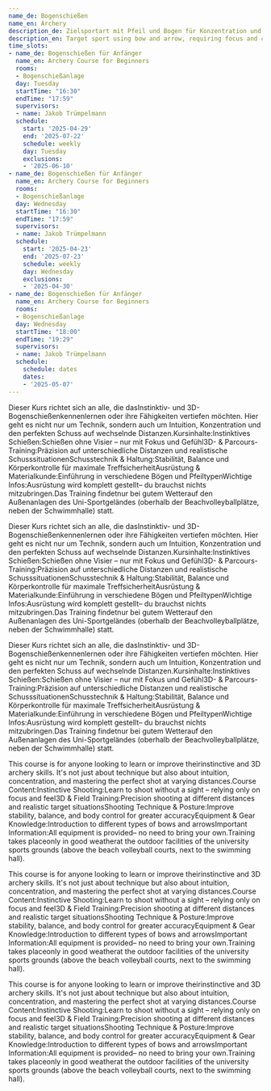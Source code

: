 ```yaml
---
name_de: Bogenschießen
name_en: Archery
description_de: Zielsportart mit Pfeil und Bogen für Konzentration und Kontrolle.
description_en: Target sport using bow and arrow, requiring focus and control.
time_slots:
- name_de: Bogenschießen für Anfänger
  name_en: Archery Course for Beginners
  rooms:
  - Bogenschießanlage
  day: Tuesday
  startTime: "16:30"
  endTime: "17:59"
  supervisors:
  - name: Jakob Trümpelmann
  schedule:
    start: '2025-04-29'
    end: '2025-07-22'
    schedule: weekly
    day: Tuesday
    exclusions:
    - '2025-06-10'
- name_de: Bogenschießen für Anfänger
  name_en: Archery Course for Beginners
  rooms:
  - Bogenschießanlage
  day: Wednesday
  startTime: "16:30"
  endTime: "17:59"
  supervisors:
  - name: Jakob Trümpelmann
  schedule:
    start: '2025-04-23'
    end: '2025-07-23'
    schedule: weekly
    day: Wednesday
    exclusions:
    - '2025-04-30'
- name_de: Bogenschießen für Anfänger
  name_en: Archery Course for Beginners
  rooms:
  - Bogenschießanlage
  day: Wednesday
  startTime: "18:00"
  endTime: "19:29"
  supervisors:
  - name: Jakob Trümpelmann
  schedule:
    schedule: dates
    dates:
    - '2025-05-07'
---
```


<Locale value="de">
 

 Dieser Kurs richtet sich an alle, die dasInstinktiv- und
3D-Bogenschießenkennenlernen oder ihre Fähigkeiten vertiefen möchten. Hier geht
es nicht nur um Technik, sondern auch um Intuition, Konzentration und den
perfekten Schuss auf wechselnde Distanzen.Kursinhalte:Instinktives
Schießen:Schießen ohne Visier – nur mit Fokus und Gefühl3D- &amp; Parcours-
Training:Präzision auf unterschiedliche Distanzen und realistische
SchusssituationenSchusstechnik &amp; Haltung:Stabilität, Balance und
Körperkontrolle für maximale TreffsicherheitAusrüstung &amp;
Materialkunde:Einführung in verschiedene Bögen und PfeiltypenWichtige
Infos:Ausrüstung wird komplett gestellt– du brauchst nichts mitzubringen.Das
Training findetnur bei gutem Wetterauf den Außenanlagen des Uni-Sportgeländes
(oberhalb der Beachvolleyballplätze, neben der Schwimmhalle) statt. 

 Dieser Kurs richtet sich an alle, die dasInstinktiv- und
3D-Bogenschießenkennenlernen oder ihre Fähigkeiten vertiefen möchten. Hier geht
es nicht nur um Technik, sondern auch um Intuition, Konzentration und den
perfekten Schuss auf wechselnde Distanzen.Kursinhalte:Instinktives
Schießen:Schießen ohne Visier – nur mit Fokus und Gefühl3D- &amp; Parcours-
Training:Präzision auf unterschiedliche Distanzen und realistische
SchusssituationenSchusstechnik &amp; Haltung:Stabilität, Balance und
Körperkontrolle für maximale TreffsicherheitAusrüstung &amp;
Materialkunde:Einführung in verschiedene Bögen und PfeiltypenWichtige
Infos:Ausrüstung wird komplett gestellt– du brauchst nichts mitzubringen.Das
Training findetnur bei gutem Wetterauf den Außenanlagen des Uni-Sportgeländes
(oberhalb der Beachvolleyballplätze, neben der Schwimmhalle) statt. 

 Dieser Kurs richtet sich an alle, die dasInstinktiv- und
3D-Bogenschießenkennenlernen oder ihre Fähigkeiten vertiefen möchten. Hier geht
es nicht nur um Technik, sondern auch um Intuition, Konzentration und den
perfekten Schuss auf wechselnde Distanzen.Kursinhalte:Instinktives
Schießen:Schießen ohne Visier – nur mit Fokus und Gefühl3D- &amp; Parcours-
Training:Präzision auf unterschiedliche Distanzen und realistische
SchusssituationenSchusstechnik &amp; Haltung:Stabilität, Balance und
Körperkontrolle für maximale TreffsicherheitAusrüstung &amp;
Materialkunde:Einführung in verschiedene Bögen und PfeiltypenWichtige
Infos:Ausrüstung wird komplett gestellt– du brauchst nichts mitzubringen.Das
Training findetnur bei gutem Wetterauf den Außenanlagen des Uni-Sportgeländes
(oberhalb der Beachvolleyballplätze, neben der Schwimmhalle) statt.

</Locale>
<Locale value="en">
 

 This course is for anyone looking to learn or improve theirinstinctive and 3D
archery skills. It's not just about technique but also about intuition,
concentration, and mastering the perfect shot at varying distances.Course
Content:Instinctive Shooting:Learn to shoot without a sight – relying only on
focus and feel3D &amp; Field Training:Precision shooting at different distances
and realistic target situationsShooting Technique &amp; Posture:Improve
stability, balance, and body control for greater accuracyEquipment &amp; Gear
Knowledge:Introduction to different types of bows and arrowsImportant
Information:All equipment is provided– no need to bring your own.Training takes
placeonly in good weatherat the outdoor facilities of the university sports
grounds (above the beach volleyball courts, next to the swimming hall). 

 This course is for anyone looking to learn or improve theirinstinctive and 3D
archery skills. It's not just about technique but also about intuition,
concentration, and mastering the perfect shot at varying distances.Course
Content:Instinctive Shooting:Learn to shoot without a sight – relying only on
focus and feel3D &amp; Field Training:Precision shooting at different distances
and realistic target situationsShooting Technique &amp; Posture:Improve
stability, balance, and body control for greater accuracyEquipment &amp; Gear
Knowledge:Introduction to different types of bows and arrowsImportant
Information:All equipment is provided– no need to bring your own.Training takes
placeonly in good weatherat the outdoor facilities of the university sports
grounds (above the beach volleyball courts, next to the swimming hall). 

 This course is for anyone looking to learn or improve theirinstinctive and 3D
archery skills. It's not just about technique but also about intuition,
concentration, and mastering the perfect shot at varying distances.Course
Content:Instinctive Shooting:Learn to shoot without a sight – relying only on
focus and feel3D &amp; Field Training:Precision shooting at different distances
and realistic target situationsShooting Technique &amp; Posture:Improve
stability, balance, and body control for greater accuracyEquipment &amp; Gear
Knowledge:Introduction to different types of bows and arrowsImportant
Information:All equipment is provided– no need to bring your own.Training takes
placeonly in good weatherat the outdoor facilities of the university sports
grounds (above the beach volleyball courts, next to the swimming hall).

</Locale>
